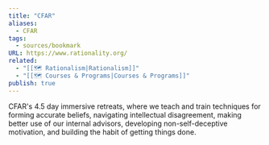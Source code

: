 ```yaml
---
title: "CFAR"
aliases:
  - CFAR
tags:
  - sources/bookmark
URL: https://www.rationality.org/
related:
  - "[[🗺️ Rationalism|Rationalism]]"
  - "[[🗺️ Courses & Programs|Courses & Programs]]"
publish: true
---
```


CFAR's 4.5 day immersive retreats, where we teach and train techniques for forming accurate beliefs, navigating intellectual disagreement, making better use of our internal advisors, developing non-self-deceptive motivation, and building the habit of getting things done.